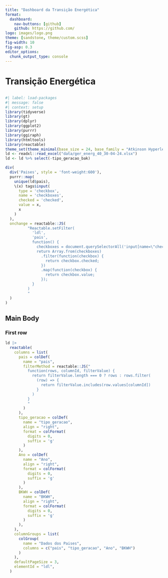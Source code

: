 ```yaml
---
title: "Dashboard da Transição Energética"
format: 
  dashboard:
    nav-buttons: [github]
    github: https://github.com/
logo: images/logo.png
theme: [sandstone, theme/custom.scss]
fig-width: 10
fig-asp: 0.3
editor_options: 
  chunk_output_type: console
---
```


# Transição Energética

## {.sidebar}

```r
#| label: load-packages
#| message: false
#| context: setup
library(tidyverse)
library(gt)
library(dplyr)
library(ggplot2)
library(purrr)
library(ggiraph)
library(htmltools)
library(reactable)
theme_set(theme_minimal(base_size = 24, base_family = "Atkinson Hyperlegible"))
ld <- readxl::read_excel("data/ger_energ_40_30-04-24.xlsx")
ld <- ld %>% select(-tipo_geracao_bak)

```

```r
div(
  div('Paises', style = 'font-weight:600'),
  purrr::map(
    unique(ld$pais), 
    \(x) tags$input(
      type = 'checkbox',
      name = 'checkboxes',
      checked = 'checked',
      value = x,
      x
    )
  ),
  onchange = reactable::JS(
          "Reactable.setFilter(
            'ldl',
            'pais',
            function() {
              checkboxes = document.querySelectorAll('input[name=\"checkboxes\"]');
              return Array.from(checkboxes)
                .filter(function(checkbox) {
                  return checkbox.checked;
                })
                .map(function(checkbox) {
                  return checkbox.value;
                });
            }
          )
          "
  )
)

```


## Main Body

### First row

::: {.card width="30%"}

```r
ld |>
  reactable(
    columns = list(
      pais = colDef(
        name = "pais",
        filterMethod = reactable::JS("
          function(rows, columnId, filterValue) {
            return filterValue.length === 0 ? rows : rows.filter(
              (row) => {
                return filterValue.includes(row.values[columnId])
              }
            )
          }
          "
        )
      ),
      tipo_geracao = colDef(
        name = "tipo_geracao",
        align = "right",
        format = colFormat(
          digits = 0,
          suffix = 'g'
        )
      ),
      Ano = colDef(
        name = "Ano",
        align = "right",
        format = colFormat(
          digits = 0,
          suffix = 'g'
        )
      ),
      BKWH = colDef(
        name = "BKWH",
        align = "right",
        format = colFormat(
          digits = 0,
          suffix = 'g'
        )
      ),
    ),
    columnGroups = list(
      colGroup(
        name = "Dados dos Paises",
        columns = c("pais", "tipo_geracao", "Ano", "BKWH")
      )
    ),
    defaultPageSize = 3,
    elementId = "ldl",
  )
```

:::
